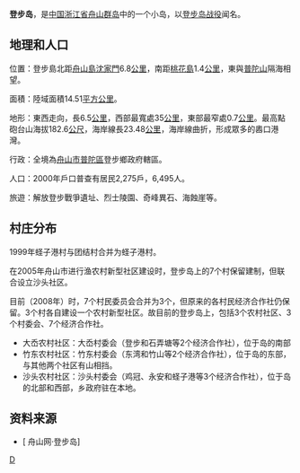 '''登步岛'''，是[[中国|中国]][[浙江省|浙江省]][[舟山群岛|舟山群岛]]中的一个小岛，以[[登步岛战役|登步岛战役]]闻名。

==地理和人口==
位置：登步島北距[[舟山島|舟山島]][[沈家門|沈家門]]6.8[[公里|公里]]，南距[[桃花島|桃花島]]1.4[[公里|公里]]，東與[[普陀山|普陀山]]隔海相望。


面積：陸域面積14.51[[平方公里|平方公里]]。


地形：東西走向，長6.5[[公里|公里]]，西部最寬處35[[公里|公里]]，東部最窄處0.7[[公里|公里]]。最高點砲台山海拔182.6[[公尺|公尺]]，海岸線長23.48[[公里|公里]]，海岸線曲折，形成眾多的嶴口港灣。


行政：全境為[[舟山市|舟山市]][[普陀區|普陀區]]登步鄉政府轄區。


人口：2000年戶口普查有居民2,275戶，6,495人。


旅遊：解放登步戰爭遺址、烈士陵園、奇峰異石、海蝕崖等。

==村庄分布==

1999年蛏子港村与团结村合并为蛏子港村。

在2005年舟山市进行渔农村新型社区建设时，登步岛上的7个村保留建制，但联合设立沙头社区。

目前（2008年）时，7个村民委员会合并为3个，但原来的各村民经济合作社仍保留。3个村各自建设一个农村新型社区。故目前的登步岛上，包括3个农村社区、3个村委会、7个经济合作社。

* 大岙农村社区：大岙村委会（登步和石弄塘等2个经济合作社），位于岛的南部
* 竹东农村社区：竹东村委会（东湾和竹山等2个经济合作社），位于岛的东部，与其他两个社区有山相挡。
* 沙头农村社区：沙头村委会（鸡冠、永安和蛏子港等3个经济合作社），位于岛的北部和西部，乡政府驻在本地。

==资料来源==
*[ 舟山网·登步岛]

{{舟山群岛}}
{{舟山市普陀区行政区划}}

[[Category:舟山群岛|D]]